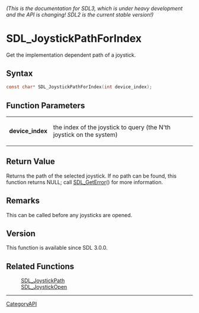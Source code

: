 ====== (This is the documentation for SDL3, which is under heavy development and the API is changing! SDL2 is the current stable version!) ======
= SDL_JoystickPathForIndex =

Get the implementation dependent path of a joystick.

== Syntax ==

<syntaxhighlight lang='c'>
const char* SDL_JoystickPathForIndex(int device_index);
</syntaxhighlight>

== Function Parameters ==

{|
|'''device_index'''
|the index of the joystick to query (the N'th joystick on the system)
|}

== Return Value ==

Returns the path of the selected joystick. If no path can be found, this
function returns NULL; call [[SDL_GetError]]() for more information.

== Remarks ==

This can be called before any joysticks are opened.

== Version ==

This function is available since SDL 3.0.0.

== Related Functions ==

:[[SDL_JoystickPath]]
:[[SDL_JoystickOpen]]

----
[[CategoryAPI]]


